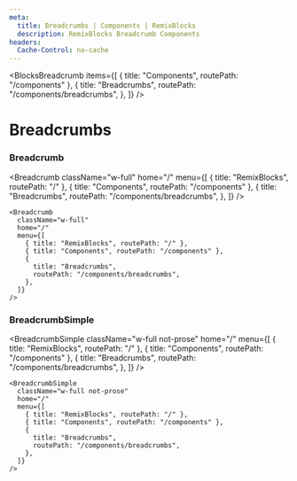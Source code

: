```yaml
---
meta:
  title: Breadcrumbs | Components | RemixBlocks
  description: RemixBlocks Breadcrumb Components
headers:
  Cache-Control: no-cache
---
```



<BlocksBreadcrumb
  items={[
    { title: "Components", routePath: "/components" },
    {
      title: "Breadcrumbs",
      routePath: "/components/breadcrumbs",
    },
  ]}
/>

# Breadcrumbs

### Breadcrumb


<Breadcrumb
  className="w-full"
  home="/"
  menu={[
    { title: "RemixBlocks", routePath: "/" },
    { title: "Components", routePath: "/components" },
    {
      title: "Breadcrumbs",
      routePath: "/components/breadcrumbs",
    },
  ]}
/>

```tsx
<Breadcrumb
  className="w-full"
  home="/"
  menu={[
    { title: "RemixBlocks", routePath: "/" },
    { title: "Components", routePath: "/components" },
    {
      title: "Breadcrumbs",
      routePath: "/components/breadcrumbs",
    },
  ]}
/>
```

### BreadcrumbSimple


<BreadcrumbSimple
  className="w-full not-prose"
  home="/"
  menu={[
    { title: "RemixBlocks", routePath: "/" },
    { title: "Components", routePath: "/components" },
    {
      title: "Breadcrumbs",
      routePath: "/components/breadcrumbs",
    },
  ]}
/>

```tsx
<BreadcrumbSimple
  className="w-full not-prose"
  home="/"
  menu={[
    { title: "RemixBlocks", routePath: "/" },
    { title: "Components", routePath: "/components" },
    {
      title: "Breadcrumbs",
      routePath: "/components/breadcrumbs",
    },
  ]}
/>
```
